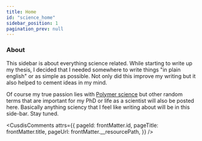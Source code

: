 ```yaml
---
title: Home
id: "science_home"
sidebar_position: 1
pagination_prev: null
---
```


### About
This sidebar is about everything science related. While starting to write up my thesis, I decided that I needed somewhere to write things "in plain english" or as simple as possible. Not only did this improve my writing but it also helped to cement ideas in my mind. 

Of course my true passion lies with [Polymer science](/docs/science/polymer-science/terms.md) but other random terms that are important for my PhD or life as a scientist will also be posted here. Basically anything sciency that I feel like writing about will be in this side-bar. Stay tuned. 

<CusdisComments
  attrs={{
    pageId: frontMatter.id,
    pageTitle: frontMatter.title,
    pageUrl: frontMatter.__resourcePath,
  }}
/>

